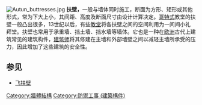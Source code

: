 {{multiple issues|
{{expand|time=2016-08-30T09:45:02+00:00}}
{{expert|time=2016-08-30T09:45:02+00:00}}
{{unreferenced|time=2016-08-30T09:45:02+00:00}}
}}
[[File:Autun_buttresses.jpg|thumb]]
'''扶壁，'''一般与墙体同时施工，断面为方形、矩形或其他形式，常为下大上小，其间距、高度及断面尺寸由设计计算决定。[[哥特式艺术|哥特式]]教堂的扶壁一般凸出很多，13世纪以后，有些[[教堂|教堂]]将各扶壁之间的空间利用为一间间小礼拜堂。扶壁也常用于承重墙、挡土墙、挡水墙等墙体。它也是一种在[[欧洲|欧洲]]古代上建筑常见的建筑构件，[[建筑师|建筑师]]将其修建在主墙和外部墙壁之间以减轻主墙所承受的压力，因此增加了这些建筑的安全性。

==参见==
*[[飞扶壁|飞扶壁]]

[[Category:牆體結構|Category:牆體結構]]
[[Category:防禦工事_(建築構件)|Category:防禦工事 (建築構件)]]